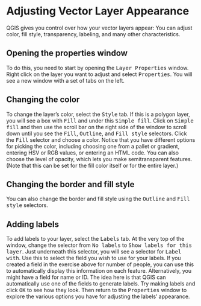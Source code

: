 # Adjusting Vector Layer Appearance

QGIS gives you control over how your vector layers appear: You can adjust color, fill style, transparency, labeling, and many other characteristics.

## Opening the properties window

To do this, you need to start by opening the <kbd>Layer Properties</kbd> window. Right click on the layer you want to adjust and select <kbd>Properties</kbd>. You will see a new window with a set of tabs on the left.

## Changing the color

To change the layer's color, select the <kbd>Style</kbd> tab. If this is a polygon layer, you will see a box with <kbd>Fill</kbd> and under this <kbd>Simple fill</kbd>. Click on <kbd>Simple fill</kbd> and then use the scroll bar on the right side of the window to scroll down until you see the <kbd>Fill</kbd>, <kbd>Outline</kbd>, and <kbd>Fill style</kbd> selectors. Click the <kbd>Fill</kbd> selector and choose a color. Notice that you have different options for picking the color, including choosing one from a pallet or gradient, entering HSV or RGB values, or entering an HTML code. You can also choose the level of opacity, which lets you make semitransparent features. (Note that this can be set for the fill color itself or for the entire layer.)

## Changing the border and fill style

You can also change the border and fill style using the <kbd>Outline</kbd> and <kbd>Fill style</kbd> selectors.

## Adding labels

To add labels to your layer, select the <kbd>Labels</kbd> tab. At the very top of the window, change the selector from <kbd>No labels</kbd> to <kbd>Show labels for this layer</kbd>. Just underneath this selector, you will see a selector for <kbd>Label with</kbd>. Use this to select the field you wish to use for your labels. If you created a field in the exercise above for number of people, you can use this to automatically display this information on each feature. Alternatively, you might have a field for name or ID. The idea here is that QGIS can automatically use one of the fields to generate labels. Try making labels and click <kbd>OK</kbd> to see how they look. Then return to the <kbd>Properties</kbd> window to explore the various options you have for adjusting the labels' appearance.

